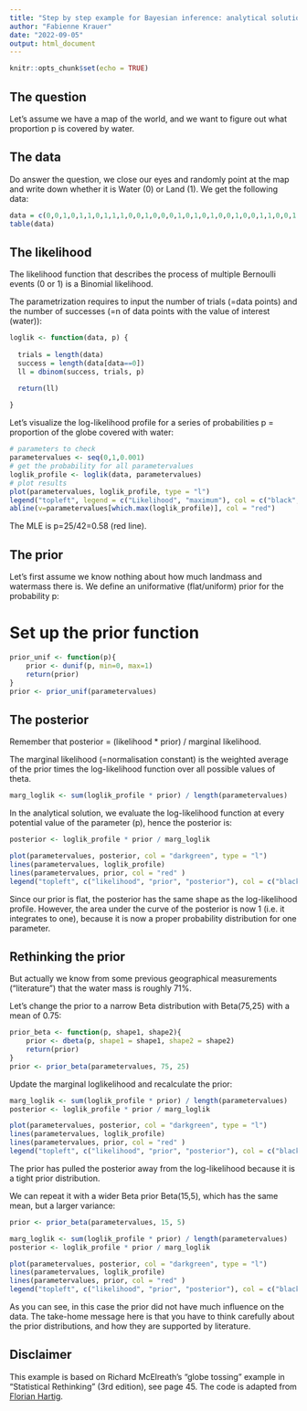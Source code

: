 ```yaml
---
title: "Step by step example for Bayesian inference: analytical solution"
author: "Fabienne Krauer"
date: "2022-09-05"
output: html_document
---
```


```r
knitr::opts_chunk$set(echo = TRUE)
```


## The question

Let's assume we have a map of the world, and we want to figure out what proportion p is covered by water. 

## The data

Do answer the question, we close our eyes and randomly point at the map and write down whether it is Water (0) or Land (1). We get the following data:

```r
data = c(0,0,1,0,1,1,0,1,1,1,0,0,1,0,0,0,1,0,1,0,1,0,0,1,0,0,1,1,0,0,1,0,1,0,0,1,0,1,0,0,0,0)
table(data)
```


## The likelihood

The likelihood function that describes the process of multiple Bernoulli events (0 or 1) is a Binomial likelihood. 

The parametrization requires to input the number of trials (=data points) and the number of successes (=n of data points with the value of interest (water)):

```r
loglik <- function(data, p) {
  
  trials = length(data)
  success = length(data[data==0])
  ll = dbinom(success, trials, p)

  return(ll) 
  
}
```

Let's visualize the log-likelihood profile for a series of probabilities p = proportion of the globe covered with water:

```r
# parameters to check
parametervalues <- seq(0,1,0.001)
# get the probability for all parametervalues
loglik_profile <- loglik(data, parametervalues)
# plot results
plot(parametervalues, loglik_profile, type = "l")
legend("topleft", legend = c("Likelihood", "maximum"), col = c("black", "red"), lwd = 1)
abline(v=parametervalues[which.max(loglik_profile)], col = "red")
```

The MLE is p=25/42=0.58 (red line). 

## The prior

Let's first assume we know nothing about how much landmass and watermass there is. We define an uniformative (flat/uniform) prior for the probability p:

# Set up the prior function
```r
prior_unif <- function(p){
    prior <- dunif(p, min=0, max=1)
    return(prior)
}
prior <- prior_unif(parametervalues)
```


## The posterior

Remember that posterior = (likelihood * prior) / marginal likelihood.

The marginal likelihood (=normalisation constant) is the weighted average of the prior times the log-likelihood function over all possible values of theta. 

```r
marg_loglik <- sum(loglik_profile * prior) / length(parametervalues)
```

In the analytical solution, we evaluate the log-likelihood function at every potential value of the parameter (p), hence the posterior is:

```r
posterior <- loglik_profile * prior / marg_loglik

plot(parametervalues, posterior, col = "darkgreen", type = "l")
lines(parametervalues, loglik_profile)
lines(parametervalues, prior, col = "red" )
legend("topleft", c("likelihood", "prior", "posterior"), col = c("black", "red", "green"), lwd = 1 )
```

Since our prior is flat, the posterior has the same shape as the log-likelihood profile. However, the area under the curve of the posterior is now 1 (i.e. it integrates to one), because it is now a proper probability distribution for one parameter. 

## Rethinking the prior

But actually we know from some previous geographical measurements ("literature") that the water mass is roughly 71%. 

Let's change the prior to a narrow Beta distribution with Beta(75,25) with a mean of 0.75:

```r
prior_beta <- function(p, shape1, shape2){
    prior <- dbeta(p, shape1 = shape1, shape2 = shape2)
    return(prior)
}
prior <- prior_beta(parametervalues, 75, 25)
```

Update the marginal loglikelihood and recalculate the prior:

```r
marg_loglik <- sum(loglik_profile * prior) / length(parametervalues)
posterior <- loglik_profile * prior / marg_loglik

plot(parametervalues, posterior, col = "darkgreen", type = "l")
lines(parametervalues, loglik_profile)
lines(parametervalues, prior, col = "red" )
legend("topleft", c("likelihood", "prior", "posterior"), col = c("black", "red", "green"), lwd = 1 )
```

The prior has pulled the posterior away from the log-likelihood because it is a tight prior distribution. 

We can repeat it with a wider Beta prior Beta(15,5), which has the same mean, but a larger variance:

```r
prior <- prior_beta(parametervalues, 15, 5)
```


```r
marg_loglik <- sum(loglik_profile * prior) / length(parametervalues)
posterior <- loglik_profile * prior / marg_loglik

plot(parametervalues, posterior, col = "darkgreen", type = "l")
lines(parametervalues, loglik_profile)
lines(parametervalues, prior, col = "red" )
legend("topleft", c("likelihood", "prior", "posterior"), col = c("black", "red", "green"), lwd = 1 )
```

As you can see, in this case the prior did not have much influence on the data. The take-home message here is that you have to think carefully about the prior distributions, and how they are supported by literature. 


## Disclaimer
This example is based on Richard McElreath's "globe tossing" example in "Statistical Rethinking" (3rd edition), see page 45. The code is adapted from [Florian Hartig](https://github.com/florianhartig/LearningBayes/blob/master/CommentedCode/01-Principles/InferenceMethods.md).



